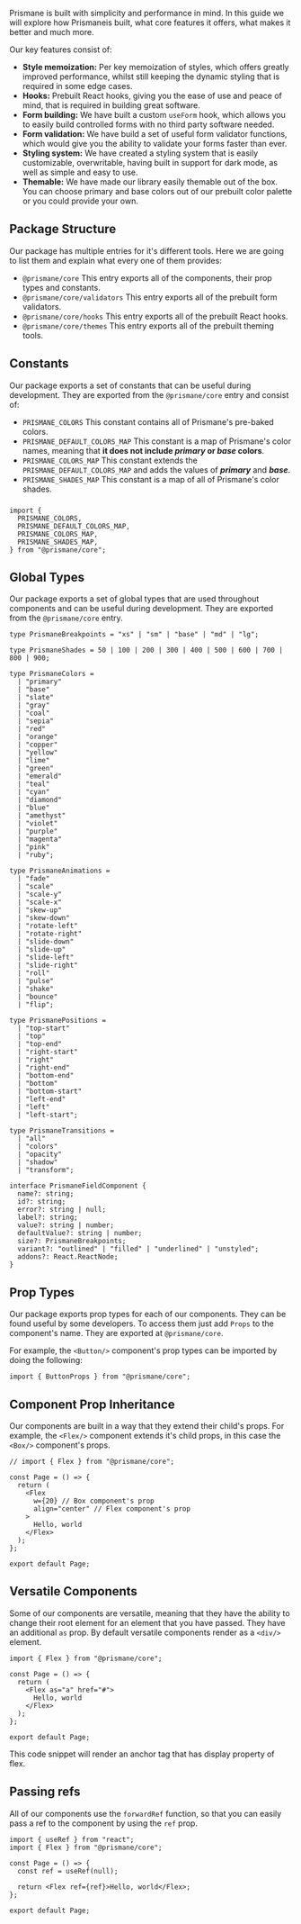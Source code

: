 Prismane is built with simplicity and performance in mind. In this guide we will explore how Prismaneis built, what core features it offers, what makes it better and much more.

Our key features consist of:

- **Style memoization:** Per key memoization of styles, which offers greatly improved performance, whilst still keeping the dynamic styling that is required in some edge cases.
- **Hooks:** Prebuilt React hooks, giving you the ease of use and peace of mind, that is required in building great software.
- **Form building:** We have built a custom `useForm` hook, which allows you to easily build controlled forms with no third party software needed.
- **Form validation:** We have build a set of useful form validator functions, which would give you the ability to validate your forms faster than ever.
- **Styling system:** We have created a styling system that is easily customizable, overwritable, having built in support for dark mode, as well as simple and easy to use.
- **Themable:** We have made our library easily themable out of the box. You can choose primary and base colors out of our prebuilt color palette or you could provide your own.

## Package Structure

Our package has multiple entries for it's different tools. Here we are going to list them and explain what every one of them provides:

- `@prismane/core` This entry exports all of the components, their prop types and constants.
- `@prismane/core/validators` This entry exports all of the prebuilt form validators.
- `@prismane/core/hooks` This entry exports all of the prebuilt React hooks.
- `@prismane/core/themes` This entry exports all of the prebuilt theming tools.

## Constants

Our package exports a set of constants that can be useful during development. They are exported from the `@prismane/core` entry and consist of:

- `PRISMANE_COLORS` This constant contains all of Prismane's pre-baked colors.
- `PRISMANE_DEFAULT_COLORS_MAP` This constant is a map of Prismane's color names, meaning that **it does not include _primary_ or _base_ colors**.
- `PRISMANE_COLORS_MAP` This constant extends the `PRISMANE_DEFAULT_COLORS_MAP` and adds the values of **_primary_** and **_base_**.
- `PRISMANE_SHADES_MAP` This constant is a map of all of Prismane's color shades.

###

```tsx
import {
  PRISMANE_COLORS,
  PRISMANE_DEFAULT_COLORS_MAP,
  PRISMANE_COLORS_MAP,
  PRISMANE_SHADES_MAP,
} from "@prismane/core";
```

## Global Types

Our package exports a set of global types that are used throughout components and can be useful during development. They are exported from the `@prismane/core` entry.

```tsx
type PrismaneBreakpoints = "xs" | "sm" | "base" | "md" | "lg";

type PrismaneShades = 50 | 100 | 200 | 300 | 400 | 500 | 600 | 700 | 800 | 900;

type PrismaneColors =
  | "primary"
  | "base"
  | "slate"
  | "gray"
  | "coal"
  | "sepia"
  | "red"
  | "orange"
  | "copper"
  | "yellow"
  | "lime"
  | "green"
  | "emerald"
  | "teal"
  | "cyan"
  | "diamond"
  | "blue"
  | "amethyst"
  | "violet"
  | "purple"
  | "magenta"
  | "pink"
  | "ruby";

type PrismaneAnimations =
  | "fade"
  | "scale"
  | "scale-y"
  | "scale-x"
  | "skew-up"
  | "skew-down"
  | "rotate-left"
  | "rotate-right"
  | "slide-down"
  | "slide-up"
  | "slide-left"
  | "slide-right"
  | "roll"
  | "pulse"
  | "shake"
  | "bounce"
  | "flip";

type PrismanePositions =
  | "top-start"
  | "top"
  | "top-end"
  | "right-start"
  | "right"
  | "right-end"
  | "bottom-end"
  | "bottom"
  | "bottom-start"
  | "left-end"
  | "left"
  | "left-start";

type PrismaneTransitions =
  | "all"
  | "colors"
  | "opacity"
  | "shadow"
  | "transform";

interface PrismaneFieldComponent {
  name?: string;
  id?: string;
  error?: string | null;
  label?: string;
  value?: string | number;
  defaultValue?: string | number;
  size?: PrismaneBreakpoints;
  variant?: "outlined" | "filled" | "underlined" | "unstyled";
  addons?: React.ReactNode;
}
```

## Prop Types

Our package exports prop types for each of our components. They can be found useful by some developers. To access them just add `Props` to the component's name. They are exported at `@prismane/core`.

For example, the `<Button/>` component's prop types can be imported by doing the following:

```tsx
import { ButtonProps } from "@prismane/core";
```

## Component Prop Inheritance

Our components are built in a way that they extend their child's props. For example, the `<Flex/>` component extends it's child props, in this case the `<Box/>` component's props.

```tsx
// import { Flex } from "@prismane/core";

const Page = () => {
  return (
    <Flex
      w={20} // Box component's prop
      align="center" // Flex component's prop
    >
      Hello, world
    </Flex>
  );
};

export default Page;
```

## Versatile Components

Some of our components are versatile, meaning that they have the ability to change their root element for an element that you have passed. They have an additional `as` prop. By default versatile components render as a `<div/>` element.

```tsx
import { Flex } from "@prismane/core";

const Page = () => {
  return (
    <Flex as="a" href="#">
      Hello, world
    </Flex>
  );
};

export default Page;
```

This code snippet will render an anchor tag that has display property of flex.

## Passing refs

All of our components use the `forwardRef` function, so that you can easily pass a ref to the component by using the `ref` prop.

```tsx
import { useRef } from "react";
import { Flex } from "@prismane/core";

const Page = () => {
  const ref = useRef(null);

  return <Flex ref={ref}>Hello, world</Flex>;
};

export default Page;
```
